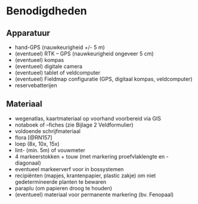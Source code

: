 # Benodigdheden

## Apparatuur

  - hand-GPS (nauwkeurigheid +/- 5 m)
  - (eventueel) RTK -- GPS (nauwkeurigheid ongeveer 5 cm)
  - (eventueel) kompas
  - (eventueel) digitale camera
  - (eventueel) tablet of veldcomputer
  - (eventueel) Fieldmap configuratie (GPS, digitaal kompas, veldcomputer)
  - reservebatterijen


## Materiaal

  - wegenatlas, kaartmateriaal op voorhand voorbereid via GIS
  - notaboek of --fiches (zie Bijlage 2 Veldformulier)
  - voldoende schrijfmateriaal
  - flora [@RN157]
  - loep (8x, 10x, 15x)
  - lint- (min. 5m) of vouwmeter
  - 4 markeerstokken + touw (met markering proefvlaklengte en -diagonaal)
  - eventueel markeerverf voor in bossystemen
  - recipiënten (mapjes, krantenpapier, plastic zakje) om niet gedetermineerde
    planten te bewaren
  - paraplu (om papieren droog te houden)
  - (eventueel) materiaal voor permanente markering (bv. Fenopaal)
